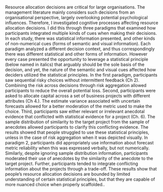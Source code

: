 Resource allocation decisions are critical for large organisations. The
management literature mainly considers such decisions from an organisational
perspective, largely overlooking potential psychological influences. Therefore,
I investigated cognitive processes affecting resource allocation decisions. I
did this through three paradigms that examined how participants integrated
multiple kinds of cues when making their decisions. In each study, there was
statistical information presented, and other kinds of non-numerical cues (forms
of semantic and visual information). Each paradigm analyzed a different decision
context, and thus correspondingly there was different statistical and other
forms of information. However every case presented the opportunity to leverage a
statistical principle (below named in italics) that arguably should be the sole
basis of the decision, and yet, the nature of the semantic and visual cues
affected how deciders utilized the statistical principles. In the first
paradigm, participants saw sequential risky choices without intermittent
feedback (Ch 2). Combining the risk across decisions through risk aggregation
allowed participants to reduce the overall potential loss. Second, participants
were asked to allocate capital across a set of business projects with different
attributes (Ch 4.). The estimate variance associated with uncertain forecasts
allowed for a better moderation of the metric used to make the choice. Third,
participants saw either relevant or irrelevant anecdotal evidence that
conflicted with statistical evidence for a project (Ch. 6). The sample
distribution of similarity to the target project from the sample of anecdotes
allowed participants to clarify this conflicting evidence. The results showed
that people struggled to use these statistical principles, unless in the case of
risk aggregation when it was depicted visually. In paradigm 2, participants did
appropriately use information about forecast metric reliability when this was
expressed verbally, but not numerically. Similarly, despite ignoring sample
distribution information, participants moderated their use of anecdotes by the
similarity of the anecdote to the target project. Further, participants tended
to integrate conflicting information about the projects through a trade-off.
These results show that people’s resource allocation decisions are bounded by
limited understanding of certain statistical principles, but that they are
capable of more nuanced choice when properly scaffolded..
